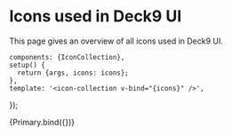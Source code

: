 <!--- Icons.stories.mdx -->


<Meta title="Reference/Icons Overview" />

# Icons used in Deck9 UI

This page gives an overview of all icons used in Deck9 UI.

    components: {IconCollection},
    setup() {
      return {args, icons: icons};
    },
    template: '<icon-collection v-bind="{icons}" />',
});

<Story name="All">
    {Primary.bind({})}
</Story>

